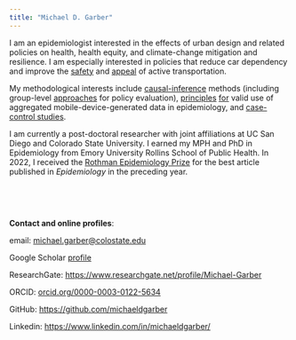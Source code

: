 ```yaml
---
title: "Michael D. Garber"
---
```


I am an epidemiologist interested in the effects of urban design and related policies on health, health equity, and climate-change mitigation and resilience. I am especially interested in policies that reduce car dependency and improve the [safety](https://www.sciencedirect.com/science/article/abs/pii/S2214140523001056) and [appeal](https://www.ncbi.nlm.nih.gov/pmc/articles/PMC9211442/) of active transportation.

My methodological interests include [causal-inference](https://journals.lww.com/epidem/Fulltext/2019/05000/Is_the_Smog_Lifting___Causal_Inference_in.2.aspx) methods (including group-level [approaches](https://journals.lww.com/epidem/fulltext/2024/03000/precision_and_weighting_of_effects_estimated_by.17.aspx) for policy evaluation), [principles](https://www.sciencedirect.com/science/article/abs/pii/S2214140518305590) [for](https://www.sciencedirect.com/science/article/abs/pii/S1047279722000370) valid use of aggregated mobile-device-generated data in epidemiology, and [case-control studies](https://journals.lww.com/epidem/Fulltext/2021/01000/At_risk_measure_Sampling_in_Case_Control_Studies.14.aspx).

I am currently a post-doctoral researcher with joint affiliations at UC San Diego and Colorado State University. I earned my MPH and PhD in Epidemiology from Emory University Rollins School of Public Health. In 2022, I received the [Rothman Epidemiology Prize](https://journals.lww.com/epidem/fulltext/2022/07000/michael_d__garber,_winner_of_the_2022_rothman.1.aspx) for the best article published in *Epidemiology* in the preceding year.

<br>

<br>

**Contact and online profiles**:

email: [michael.garber\@colostate.edu](mailto:michael.garber@colostate.edu)

Google Scholar [profile](https://scholar.google.com/citations?hl=en&user=r-MsgFsAAAAJ&view_op=list_works&sortby=pubdate)

ResearchGate: <https://www.researchgate.net/profile/Michael-Garber>

ORCID: [orcid.org/0000-0003-0122-5634](https://orcid.org/0000-0003-0122-5634)

GitHub: <https://github.com/michaeldgarber>

Linkedin: <https://www.linkedin.com/in/michaeldgarber/>
